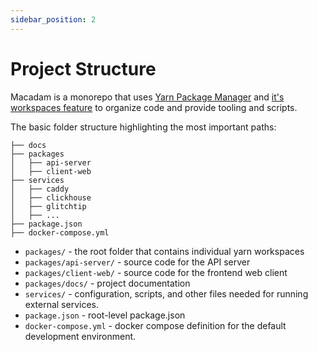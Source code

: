 ```yaml
---
sidebar_position: 2
---
```


# Project Structure

Macadam is a monorepo that uses [Yarn Package Manager](https://yarnpkg.com/) and [it's workspaces feature](https://yarnpkg.com/features/workspaces) to organize code and provide tooling and scripts.

The basic folder structure highlighting the most important paths:

```
├── docs
├── packages
│   ├── api-server
│   ├── client-web
├── services
│   ├── caddy
│   ├── clickhouse
│   ├── glitchtip
│   ├── ...
├── package.json
├── docker-compose.yml
```

- `packages/` - the root folder that contains individual yarn workspaces
- `packages/api-server/` - source code for the API server
- `packages/client-web/` - source code for the frontend web client
- `packages/docs/` - project documentation
- `services/` - configuration, scripts, and other files needed for running external services.
- `package.json` - root-level package.json
- `docker-compose.yml` - docker compose definition for the default development environment.
